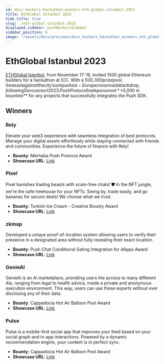 ```yaml
---
id: docs-hackers-hackathon-winners-eth-global-istanbul-2023
title: EthGlobal Istanbul 2023
hide_title: true
slug: ./eth-global-istanbul-2023
displayed_sidebar: pushHackersSidebar
sidebar_position: 6
image: "/assets/docs/previews/docs_hackers_hackathon_winners_eth_global_istanbul_2023--ethglobal_istanbul_2023.png"
---
```


# EthGlobal Istanbul 2023

[ETHGlobal Istanbul](https://ethglobal.com/events/istanbul), from November 17-19, invited 1500 global Ethereum builders for a hackathon at ICC. With a $500,000 prize pool, it was set against the city's unique Asia-Europe crossroads backdrop, following Devconnect 2023. Push Protocol had sponsored **$5,000 in bounties** for any projects that successfully integrates the Push SDK.

## Winners

### Rely

Elevate your web3 experience with seamless integration of best protocols. Manage your digital assets effortlessly while staying connected with friends and communities. Experience the future of finance with Rely!

- **Bounty**: Merhaba Push Protocol Award
- **Showcase URL**: [Link](https://ethglobal.com/showcase/rely-oygqg)

### Pixel

Pixel banishes trading beasts with scam-free chats! 🛡️ In the NFT jungle, we're the safe treehouse for your NFTs. Swing by, trade easily, and go bananas for secure deals! We choose what we trust.

- **Bounty**: Turkish Ice Cream - Creative Bounty Award
- **Showcase URL**: [Link](https://ethglobal.com/showcase/pixel-rr36q)

### zkmap

Developed a unique proof-of-location system allowing users to verify their presence in a designated area without fully revealing their exact location.

- **Bounty**: Push Chat Conditional Gating Integration for dApps Award
- **Showcase URL**: [Link](https://ethglobal.com/showcase/zkmap-n2z06)

### GenieAI

GenieAi is an Ai marketplace, providing users the access to many different AIs, ranging from legal to health advice, inside a private and anonymous execution environment. This way, users can use these experts without ever disclosing any of their data.

- **Bounty**: Cappadocia Hot Air Balloon Pool Award
- **Showcase URL**: [Link](https://ethglobal.com/showcase/genieai-feo3a)

### Pulse

Pulse is a mobile-first social app that improves your feed based on your social graph and in-app interactions. Powered by a dynamic recommendation engine, your content is in perfect sync.

- **Bounty**: Cappadocia Hot Air Balloon Pool Award
- **Showcase URL**: [Link](https://ethglobal.com/showcase/pulse-v4iir)
